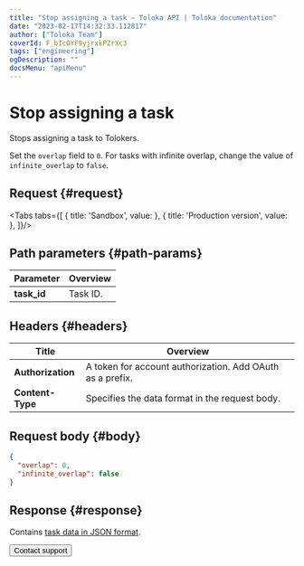 ```yaml
---
title: "Stop assigning a task — Toloka API | Toloka documentation"
date: "2023-02-17T14:32:33.112817"
author: ["Toloka Team"]
coverId: F_bIcOYF9yjrxkPZrXc3
tags: ["engineering"]
ogDescription: ""
docsMenu: "apiMenu"
---
```



# Stop assigning a task

<Announce/>

Stops assigning a task to Tolokers.

Set the `overlap` field to `0`. For tasks with infinite overlap, change the value of `infinite_overlap` to `false`.

## Request {#request}

<Tabs tabs={[
  { title: 'Sandbox', value: <SetMinTaskOverlapList1/> },
  { title: 'Production version', value: <SetMinTaskOverlapList2/> },
]}/>

## Path parameters {#path-params}

Parameter | Overview
----- | -----
**task_id** | Task ID.

## Headers {#headers}

Title | Overview
----- | -----
**Authorization** | A token for account authorization. Add OAuth as a prefix.
**Content-Type** | Specifies the data format in the request body.

## Request body {#body}

```json
{
  "overlap": 0,
  "infinite_overlap": false
}
```

## Response {#response}

Contains [task data in JSON format](/docs/api/create-task#body).

<Button themeColor="light" view="default" size="l" type="link" url="/docs/guide/troubleshooting/support?form-source=api-set-min-task-overlap">Contact support</Button>
